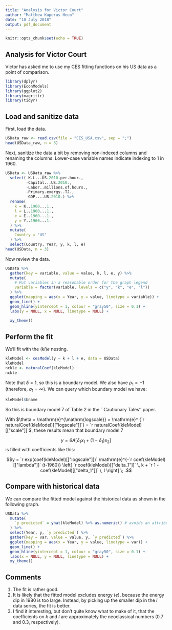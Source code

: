 ```yaml
---
title: "Analysis for Victor Court"
author: "Matthew Kuperus Heun"
date: "10 July 2018"
output: pdf_document
---
```


```r
knitr::opts_chunk$set(echo = TRUE)
```

## Analysis for Victor Court

Victor has asked me to use my CES fitting functions on his US data
as a point of comparison.

```r
library(dplyr)
library(EconModels)
library(ggplot2)
library(magrittr)
library(tidyr)
```


## Load and sanitize data

First, load the data.

```r
USData_raw <- read.csv(file = "CES_USA.csv", sep = ";")
head(USData_raw, n = 3)
```

Next, sanitize the data a bit
by removing non-indexed columns and
renaming the columns.
Lower-case variable names indicate indexing to 1 in 1960.

```r
USData <- USData_raw %>% 
  select(-K.L...US.2010.per.hour., 
         -Capital...US.2010., 
         -Labor..millions.of.hours., 
         -Primary.exergy..TJ.,
         -GDP....US.2010.) %>% 
  rename(
    k = K..1960...1.,
    l = L..1960...1.,
    e = E..1960...1.,
    y = Y..1960...1.
  ) %>% 
  mutate(
    Country = "US"
  ) %>% 
  select(Country, Year, y, k, l, e)
head(USData, n = 3)
```

Now review the data.

```r
USData %>% 
  gather(key = variable, value = value, k, l, e, y) %>% 
  mutate(
    # Put variables in a reasonable order for the graph legend
    variable = factor(variable, levels = c("y", "k", "e", "l"))
  ) %>% 
  ggplot(mapping = aes(x = Year, y = value, linetype = variable)) +
  geom_line() +
  geom_hline(yintercept = 1, colour = "gray50", size = 0.1) +
  labs(y = NULL, x = NULL, linetype = NULL) +
  
  xy_theme()
```



## Perform the fit

We'll fit with the $(kl)e$ nesting.

```r
kleModel <- cesModel(y ~ k + l + e, data = USData)
kleModel
nckle <- naturalCoef(kleModel)
nckle
```

Note that $\delta = 1$, so this is a boundary model.
We also have $\rho_1 = -1$ (therefore, $\sigma_1 = \infty$). 
We can query which boundary model we have: 
```r
kleModel$bname
```
So this is boundary model 7 of Table 2 in the ``Cautionary Tales'' paper.

With $\theta = \mathrm{e}^{\mathrm{logscale}} = \mathrm{e}^
{`r naturalCoef(kleModel)[["logscale"]]`} =
`r naturalCoef(kleModel)[["scale"]]`$,
these results mean that boundary model 7

$$y = \theta A \left[ \delta_1 x_1 + (1 - \delta_1) x_2 \right]$$
is filled with coefficients like this:

$$y = `r exp(coef(kleModel)[["logscale"]])` 
      \mathrm{e}^{-`r coef(kleModel)[["lambda"]]` (t-1960)} 
      \left[ `r coef(kleModel)[["delta_1"]]` \, k 
          + `r 1 - coef(kleModel)[["delta_1"]]` \, l \right] \; .$$


## Compare with historical data

We can compare the fitted model against the historical data
as shown in the following graph.

```r
USData %>% 
  mutate(
    `y predicted` = yhat(kleModel) %>% as.numeric() # avoids an attributes warning
  ) %>% 
  select(Year, y, `y predicted`) %>% 
  gather(key = var, value = value, y, `y predicted`) %>% 
  ggplot(mapping = aes(x = Year, y = value, linetype = var)) +
  geom_line() + 
  geom_hline(yintercept = 1, colour = "gray50", size = 0.1) +
  labs(x = NULL, y = NULL, linetype = NULL) +
  xy_theme()
```


## Comments

1. The fit is rather good.
2. It is likely that the fitted model excludes energy ($e$), 
   because the energy dip in 1980 is too large. 
   Instead, by picking up the smaller dip in the $l$ data series, the fit is better.
3. I find it interesting, but don't quite know what to make of it, that
   the coefficients on $k$ and $l$ are approximately the neoclassical numbers 
   (0.7 and 0.3, respectively).

